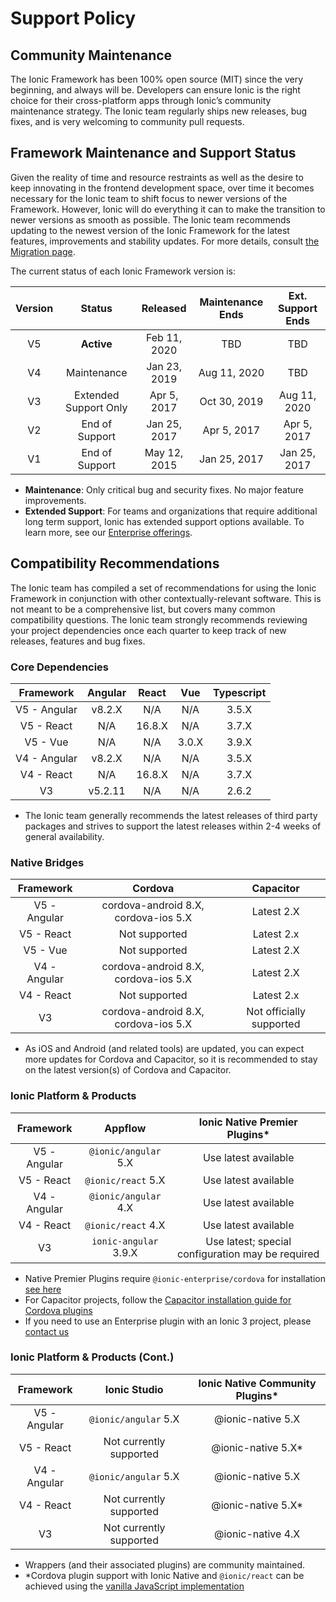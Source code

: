 # Support Policy

## Community Maintenance

The Ionic Framework has been 100% open source (MIT) since the very beginning, and always will be. Developers can ensure Ionic is the right choice for their cross-platform apps through Ionic’s community maintenance strategy. The Ionic team regularly ships new releases, bug fixes, and is very welcoming to community pull requests.

## Framework Maintenance and Support Status
Given the reality of time and resource restraints as well as the desire to keep innovating in the frontend development space, over time it becomes necessary for the Ionic team to shift focus to newer versions of the Framework. However, Ionic will do everything it can to make the transition to newer versions as smooth as possible. The Ionic team recommends updating to the newest version of the Ionic Framework for the latest features, improvements and stability updates. For more details, consult [the Migration page](migration.md).

The current status of each Ionic Framework version is:

| Version | Status                | Released      | Maintenance Ends | Ext. Support Ends |
|:-------:|:---------------------:|:-------------:|:----------------:|:-----------------:|
| V5      | **Active**            | Feb 11, 2020  | TBD              | TBD               |
| V4      | Maintenance           | Jan 23, 2019  | Aug 11, 2020     | TBD               |
| V3      | Extended Support Only | Apr 5, 2017   | Oct 30, 2019     | Aug 11, 2020      |
| V2      | End of Support        | Jan 25, 2017  | Apr 5, 2017      | Apr 5, 2017       |
| V1      | End of Support        | May 12, 2015  | Jan 25, 2017     | Jan 25, 2017      |

* **Maintenance**: Only critical bug and security fixes. No major feature improvements.
* **Extended Support**: For teams and organizations that require additional long term support, Ionic has extended support options available. To learn more, see our [Enterprise offerings](https://ionicframework.com/enterprise).

## Compatibility Recommendations

The Ionic team has compiled a set of recommendations for using the Ionic Framework in conjunction with other contextually-relevant software. This is not meant to be a comprehensive list, but covers many common compatibility questions.	The Ionic team strongly recommends reviewing your project dependencies once each quarter to keep track of new releases, features and bug fixes.

### Core Dependencies

| Framework     | Angular | React         | Vue   | Typescript |
|:-------------:|:-------:|:-------------:|:-----:|:----------:|
| V5 - Angular  | v8.2.X  | N/A           | N/A   | 3.5.X      |
| V5 - React    | N/A     | 16.8.X        | N/A   | 3.7.X      |
| V5 - Vue      | N/A     | N/A           | 3.0.X | 3.9.X      |
| V4 - Angular  | v8.2.X  | N/A           | N/A   | 3.5.X      |
| V4 - React    | N/A     | 16.8.X        | N/A   | 3.7.X      |
| V3            | v5.2.11 | N/A           | N/A   | 2.6.2      |

* The Ionic team generally recommends the latest releases of third party packages and strives to support the latest releases within 2-4 weeks of general availability.

### Native Bridges

| Framework     | Cordova                              | Capacitor                |
|:-------------:|:------------------------------------:|:------------------------:|
| V5 - Angular  | cordova-android 8.X, cordova-ios 5.X | Latest 2.X               |
| V5 - React    | Not supported                        | Latest 2.x               |
| V5 - Vue      | Not supported                        | Latest 2.X               |
| V4 - Angular  | cordova-android 8.X, cordova-ios 5.X | Latest 2.X               |
| V4 - React    | Not supported                        | Latest 2.x               |
| V3            | cordova-android 8.X, cordova-ios 5.X | Not officially supported |

* As iOS and Android (and related tools) are updated, you can expect more updates for Cordova and Capacitor, so it is recommended to stay on the latest version(s) of Cordova and Capacitor.

### Ionic Platform & Products

| Framework     | Appflow         | Ionic Native Premier Plugins*                      |
|:-------------:|:---------------------:|:--------------------------------------------------:|
| V5 - Angular  | `@ionic/angular` 5.X  | Use latest available                               |
| V5 - React    | `@ionic/react` 5.X    | Use latest available                               |
| V4 - Angular  | `@ionic/angular` 4.X  | Use latest available                               |
| V4 - React    | `@ionic/react` 4.X    | Use latest available                               |
| V3            | `ionic-angular` 3.9.X | Use latest; special configuration may be required  |

* Native Premier Plugins require `@ionic-enterprise/cordova` for installation [see here](https://ionic.io/docs/premier-plugins/setup#install-tooling)
* For Capacitor projects, follow the [Capacitor installation guide for Cordova plugins](https://capacitor.ionicframework.com/docs/cordova/using-cordova-plugins)
* If you need to use an Enterprise plugin with an Ionic 3 project, please [contact us](https://ionic.zendesk.com/hc)


### Ionic Platform & Products (Cont.)

| Framework     | Ionic Studio            | Ionic Native Community Plugins* |
|:-------------:|:-----------------------:|:-------------------------------:|
| V5 - Angular  | `@ionic/angular` 5.X    | @ionic-native 5.X               |
| V5 - React    | Not currently supported | @ionic-native 5.X*              |
| V4 - Angular  | `@ionic/angular` 5.X    | @ionic-native 5.X               |
| V4 - React    | Not currently supported | @ionic-native 5.X*              |
| V3            | Not currently supported | @ionic-native 4.X               |

* Wrappers (and their associated plugins) are community maintained.
* *Cordova plugin support with Ionic Native and `@ionic/react` can be achieved using the [vanilla JavaScript implementation](../native.md#vanilla-javascript)
